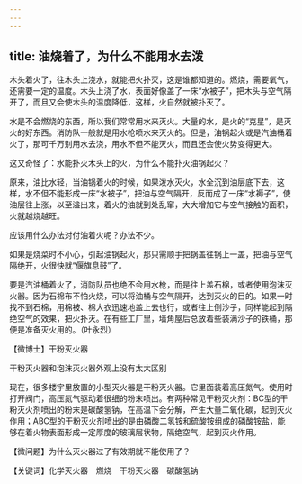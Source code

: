 ```yaml
---
---
---
```

title: 油烧着了，为什么不能用水去泼
---




木头着火了，往木头上浇水，就能把火扑灭，这是谁都知道的。燃烧，需要氧气，还需要一定的温度。木头上浇了水，表面好像盖了一床“水被子”，把木头与空气隔开了，而且又会使木头的温度降低，这样，火自然就被扑灭了。

水是不会燃烧的东西，所以我们常常用水来灭火。大量的水，是火的“克星”，是灭火的好东西。消防队一般就是用水枪喷水来灭火的。但是，油锅起火或是汽油桶着火了，那可千万别用水去浇，用水不但不能灭火，而且还会使火势变得更大。

这又奇怪了：水能扑灭木头上的火，为什么不能扑灭油锅起火？

原来，油比水轻，当油锅着火的时候，如果泼水灭火，水全沉到油层底下去，这样，水不但不能形成一床“水被子”，把油与空气隔开，反而成了一床“水褥子”，使油层往上涨，以至溢出来，着火的油就到处乱窜，大大增加它与空气接触的面积，火就越烧越旺。

应该用什么办法对付油着火呢？办法不少。



如果是烧菜时不小心，引起油锅起火，那只需顺手把锅盖往锅上一盖，把油与空气隔绝开，火很快就“偃旗息鼓”了。

要是汽油桶着火了，消防队员也绝不会用水枪，而是往上盖石棉，或者使用泡沫灭火器。因为石棉布不怕火烧，可以将油桶与空气隔开，达到灭火的目的。如果一时找不到石棉，用棉被、棉大衣迅速地盖上去也行，或者往上倒沙子，同样能起到隔绝空气的效果，把火扑灭。在有些工厂里，墙角屋后总放着些装满沙子的铁桶，那便是准备灭火用的。（叶永烈）





【微博士】干粉灭火器

干粉灭火器和泡沫灭火器外观上没有太大区别



现在，很多楼宇里放置的小型灭火器是干粉灭火器。它里面装着高压氮气。使用时打开阀门，高压氮气驱动着很细的粉末喷出。有两种常见干粉灭火剂：BC型的干粉灭火剂喷出的粉末是碳酸氢钠，在高温下会分解，产生大量二氧化碳，起到灭火作用；ABC型的干粉灭火剂喷出的是由磷酸二氢铵和硫酸铵组成的磷酸铵盐，能够在着火物表面形成一定厚度的玻璃层状物，隔绝空气，起到灭火作用。

【微问题】为什么灭火器过了有效期就不能使用了？

【关键词】化学灭火器　燃烧　干粉灭火器　碳酸氢钠